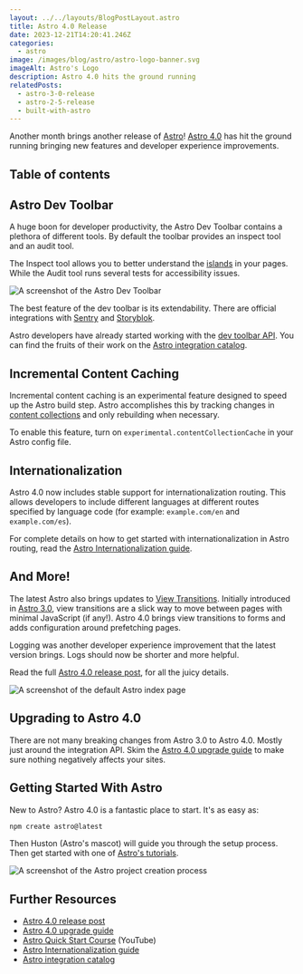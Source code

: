 ```yaml
---
layout: ../../layouts/BlogPostLayout.astro
title: Astro 4.0 Release
date: 2023-12-21T14:20:41.246Z
categories:
  - astro
image: /images/blog/astro/astro-logo-banner.svg
imageAlt: Astro's Logo
description: Astro 4.0 hits the ground running
relatedPosts:
  - astro-3-0-release
  - astro-2-5-release
  - built-with-astro
---
```


Another month brings another release of [Astro](/blog/astro/)!
[Astro 4.0](https://astro.build/blog/astro-4/) has hit the ground running bringing
new features and developer experience improvements.

## Table of contents

## Astro Dev Toolbar

A huge boon for developer productivity, the Astro Dev Toolbar contains a plethora
of different tools. By default the toolbar provides an inspect tool and an audit tool.

The Inspect tool allows you to better understand the [islands](https://docs.astro.build/en/concepts/islands/)
in your pages. While the Audit tool runs several tests for accessibility issues.

<img src="/images/blog/astro/astro-dev-toolbar.png" alt="A screenshot of the Astro Dev Toolbar" />

The best feature of the dev toolbar is its extendability. There are official integrations
with [Sentry](https://sentry.io/) and [Storyblok](https://www.storyblok.com/).

Astro developers have already started working with the [dev toolbar API](https://docs.astro.build/en/reference/dev-toolbar-app-reference/).
You can find the fruits of their work on the [Astro integration catalog](https://astro.build/integrations/?search=&categories%5B%5D=toolbar).

## Incremental Content Caching

Incremental content caching is an experimental feature designed to speed up the
Astro build step. Astro accomplishes this by tracking changes in
[content collections](https://docs.astro.build/en/guides/content-collections/)
and only rebuilding when necessary.

To enable this feature, turn on `experimental.contentCollectionCache` in your
Astro config file.

<RandomSupport />

## Internationalization

Astro 4.0 now includes stable support for internationalization routing. This allows
developers to include different languages at different routes specified by language code
(for example: `example.com/en` and `example.com/es`).

For complete details on how to get started with internationalization in Astro routing,
read the [Astro Internationalization guide](https://docs.astro.build/en/guides/internationalization/).

## And More!

The latest Astro also brings updates to [View Transitions](https://docs.astro.build/en/guides/view-transitions/).
Initially introduced in [Astro 3.0](../astro-3-0-release/), view transitions are
a slick way to move between pages with minimal JavaScript (if any!). Astro 4.0
brings view transitions to forms and adds configuration around prefetching pages.

Logging was another developer experience improvement that the latest version brings.
Logs should now be shorter and more helpful.

Read the full [Astro 4.0 release post](https://astro.build/blog/astro-4/), for all
the juicy details.

<img src="/images/blog/astro/astro-index-page.png" alt="A screenshot of the default Astro index page" />


## Upgrading to Astro 4.0

There are not many breaking changes from Astro 3.0 to Astro 4.0. Mostly just around
the integration API. Skim the [Astro 4.0 upgrade guide](https://docs.astro.build/en/guides/upgrade-to/v4/)
to make sure nothing negatively affects your sites.

## Getting Started With Astro

New to Astro? Astro 4.0 is a fantastic place to start. It's as easy as:

```bash
npm create astro@latest
```

Then Huston (Astro's mascot) will guide you through the setup process.
Then get started with one of [Astro's tutorials](https://docs.astro.build/en/tutorial/0-introduction/).

<img src="/images/blog/astro/astro-project-creation.png" alt="A screenshot of the Astro project creation process" />


## Further Resources

- [Astro 4.0 release post](https://astro.build/blog/astro-4/)
- [Astro 4.0 upgrade guide](https://docs.astro.build/en/guides/upgrade-to/v4/)
- [Astro Quick Start Course](https://www.youtube.com/watch?app=desktop&v=XoIHKO6AkoM) (YouTube)
- [Astro Internationalization guide](https://docs.astro.build/en/guides/internationalization/)
- [Astro integration catalog](https://astro.build/integrations/)
